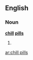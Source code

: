 ==English==

===Noun===
'''[[chill]] [[pill]]s'''

# {{plural of|[[chill pill]]}}

[[ar:chill pills]]
